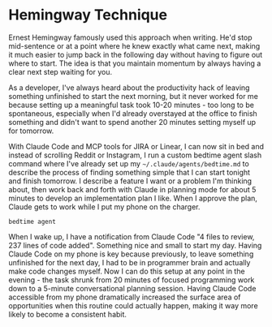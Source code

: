 # Hemingway Technique

Ernest Hemingway famously used this approach when writing. He'd stop
mid-sentence or at a point where he knew exactly what came next, making it much
easier to jump back in the following day without having to figure out where to
start. The idea is that you maintain momentum by always having a clear next step
waiting for you.


As a developer, I've always heard about the productivity hack of leaving
something unfinished to start the next morning, but it never worked for me
because setting up a meaningful task took 10-20 minutes - too long to be
spontaneous, especially when I'd already overstayed at the office to finish
something and didn't want to spend another 20 minutes setting myself up for
tomorrow. 

With Claude Code and MCP tools for JIRA or Linear, I can now sit in bed and
instead of scrolling Reddit or Instagram, I run a custom bedtime agent slash
command where I've already set up my `~/.claude/agents/bedtime.md` to describe
the process of finding something simple that I can start tonight and finish
tomorrow. I describe a feature I want or a problem I'm thinking about, then work
back and forth with Claude in planning mode for about 5 minutes to develop an
implementation plan I like. When I approve the plan, Claude gets to work while I
put my phone on the charger. 

```text
bedtime agent
```

When I wake up, I have a notification from Claude Code "4 files to review, 237
lines of code added". Something nice and small to start my day. Having Claude
Code on my phone is key because previously, to leave something unfinished for
the next day, I had to be in programmer brain and actually make code changes
myself. Now I can do this setup at any point in the evening - the task shrunk
from 20 minutes of focused programming work down to a 5-minute conversational
planning session. Having Claude Code accessible from my phone dramatically
increased the surface area of opportunities when this routine could actually
happen, making it way more likely to become a consistent habit.
